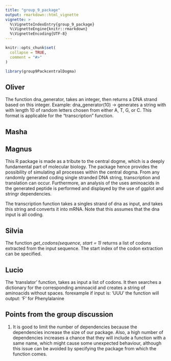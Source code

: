 ```yaml
---
title: "group_9_package"
output: rmarkdown::html_vignette
vignette: >
  %\VignetteIndexEntry{group_9_package}
  %\VignetteEngine{knitr::rmarkdown}
  %\VignetteEncoding{UTF-8}
---
```


```r
knitr::opts_chunk$set(
  collapse = TRUE,
  comment = "#>"
)
```

```r
library(group9PackcentralDogma)
```

## Oliver

The function dna_generator, takes an integer, then returns a DNA strand based on this integer. Example: dna_generator(10) -\> generates a string with with length 10 of random letters chosen from either A, T, G, or C. This format is applicable for the "transcription" function.

## Masha

## Magnus

This R package is made as a tribute to the central dogme, which is a deeply fundamental part of molecular biology. The package hence provides the possibility of simulating all processes within the central dogma. From any randomly generated coding single stranded DNA string, transcription and translation can occur. Furthermore, an analysis of the uses aminoacids in the generated peptide is performed and displayed by the use of ggplot and stringr dependencies.

The transcription function takes a singles strand of dna as input, and takes this string and converts it into mRNA. Note that this assumes that the dna input is all coding.

## Silvia

The function *get_codons(sequence, start = 1)* returns a list of codons extracted from the input sequence. The start index of the codon extraction can be specified.

## Lucio

The 'translator' function, takes as input a list of codons. It then searches a dictionary for the corresponding aminoacid and creates a string of aminoacids without spaces. forexample if input is: 'UUU' the function will output: 'F' for Phenylalanine


## Points from the group discussion

1)  It is good to limit the number of dependencies because the dependencies increase the size of our package. Also, a high number of dependencies increases a chance that they will include a function with a same name, which might cause some unexpected behaviour, although this issue can be avoided by specifying the package from which the function comes.
